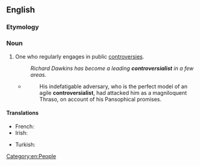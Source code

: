 ==English==

===Etymology===
{{suffix|en|controversial|ist}}

===Noun===
{{en-noun}}

# One who regularly engages in public [[controversies]].
#: ''Richard Dawkins has become a leading '''controversialist''' in a few areas.''
#* {{rfdatek|en|John Worthington}}
#*: His indefatigable adversary, who is the perfect model of an agile '''controversialist''', had attacked him as a magniloquent Thraso, on account of his Pansophical promises.

====Translations====
{{trans-top|one who regularly engages in public controversies}}
* French: {{t+|fr|controversiste}}
* Irish: {{t|ga|aighneasóir|m}}
{{trans-mid}}
* Turkish: {{t+|tr|tartışmacı}}
{{trans-bottom}}

[[Category:en:People]]